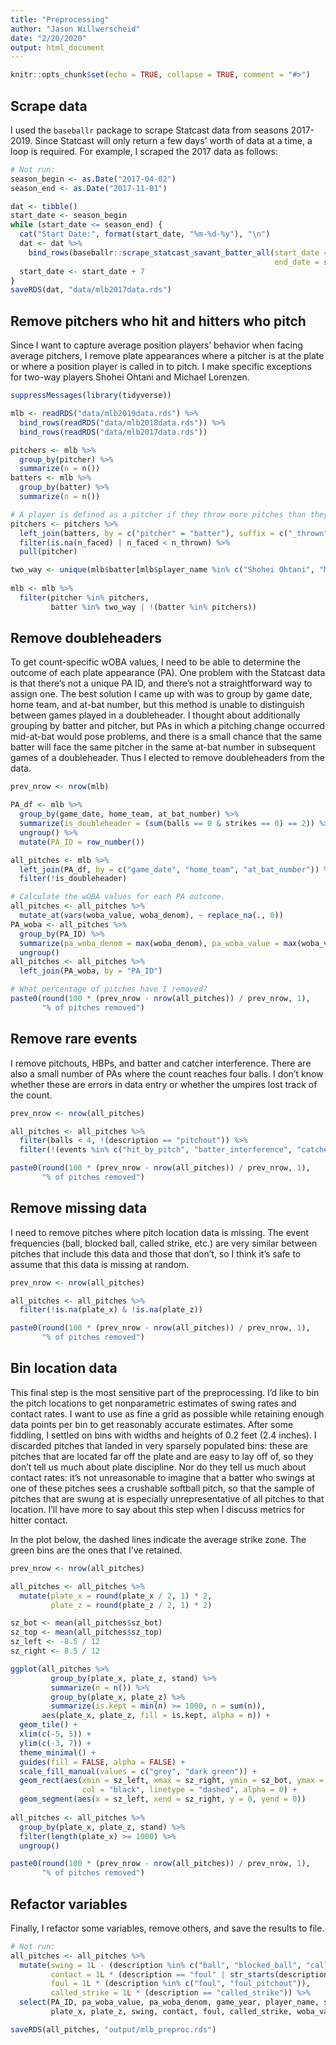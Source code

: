 ```yaml
---
title: "Preprocessing"
author: "Jason Willwerscheid"
date: "2/20/2020"
output: html_document
---
```


```r
knitr::opts_chunk$set(echo = TRUE, collapse = TRUE, comment = "#>")
```

## Scrape data

I used the `baseballr` package to scrape Statcast data from seasons 2017-2019. Since Statcast will only return a few days' worth of data at a time, a loop is required. For example, I scraped the 2017 data as follows:

```r
# Not run:
season_begin <- as.Date("2017-04-02")
season_end <- as.Date("2017-11-01")

dat <- tibble()
start_date <- season_begin
while (start_date <= season_end) {
  cat("Start Date:", format(start_date, "%m-%d-%y"), "\n")
  dat <- dat %>%
    bind_rows(baseballr::scrape_statcast_savant_batter_all(start_date = start_date,
                                                           end_date = start_date + 6))
  start_date <- start_date + 7
}
saveRDS(dat, "data/mlb2017data.rds")
```

## Remove pitchers who hit and hitters who pitch

Since I want to capture average position players' behavior when facing average pitchers, I remove plate appearances where a pitcher is at the plate or where a position player is called in to pitch. I make specific exceptions for two-way players Shohei Ohtani and Michael Lorenzen.

```r
suppressMessages(library(tidyverse))

mlb <- readRDS("data/mlb2019data.rds") %>%
  bind_rows(readRDS("data/mlb2018data.rds")) %>%
  bind_rows(readRDS("data/mlb2017data.rds"))

pitchers <- mlb %>%
  group_by(pitcher) %>%
  summarize(n = n())
batters <- mlb %>%
  group_by(batter) %>%
  summarize(n = n())

# A player is defined as a pitcher if they throw more pitches than they face.
pitchers <- pitchers %>%
  left_join(batters, by = c("pitcher" = "batter"), suffix = c("_thrown", "_faced")) %>%
  filter(is.na(n_faced) | n_faced < n_thrown) %>% 
  pull(pitcher)

two_way <- unique(mlb$batter[mlb$player_name %in% c("Shohei Ohtani", "Michael Lorenzen")])
  
mlb <- mlb %>%
  filter(pitcher %in% pitchers, 
         batter %in% two_way | !(batter %in% pitchers))
```

## Remove doubleheaders

To get count-specific wOBA values, I need to be able to determine the outcome of each plate appearance (PA). One problem with the Statcast data is that there's not a unique PA ID, and there's not a straightforward way to assign one. The best solution I came up with was to group by game date, home team, and at-bat number, but this method is unable to distinguish between games played in a doubleheader. I thought about additionally grouping by batter and pitcher, but PAs in which a pitching change occurred mid-at-bat would pose problems, and there is a small chance that the same batter will face the same pitcher in the same at-bat number in subsequent games of a doubleheader. Thus I elected to remove doubleheaders from the data.

```r
prev_nrow <- nrow(mlb)

PA_df <- mlb %>%
  group_by(game_date, home_team, at_bat_number) %>%
  summarize(is_doubleheader = (sum(balls == 0 & strikes == 0) == 2)) %>%
  ungroup() %>%
  mutate(PA_ID = row_number())

all_pitches <- mlb %>%
  left_join(PA_df, by = c("game_date", "home_team", "at_bat_number")) %>%
  filter(!is_doubleheader)

# Calculate the wOBA values for each PA outcome.
all_pitches <- all_pitches %>%
  mutate_at(vars(woba_value, woba_denom), ~ replace_na(., 0))
PA_woba <- all_pitches %>%
  group_by(PA_ID) %>%
  summarize(pa_woba_denom = max(woba_denom), pa_woba_value = max(woba_value)) %>%
  ungroup()
all_pitches <- all_pitches %>%
  left_join(PA_woba, by = "PA_ID")

# What percentage of pitches have I removed?
paste0(round(100 * (prev_nrow - nrow(all_pitches)) / prev_nrow, 1), 
       "% of pitches removed")
```

## Remove rare events

I remove pitchouts, HBPs, and batter and catcher interference. There are also a small number of PAs where the count reaches four balls. I don't know whether these are errors in data entry or whether the umpires lost track of the count.

```r
prev_nrow <- nrow(all_pitches)

all_pitches <- all_pitches %>%
  filter(balls < 4, !(description == "pitchout")) %>%
  filter(!(events %in% c("hit_by_pitch", "batter_interference", "catcher_interf")))

paste0(round(100 * (prev_nrow - nrow(all_pitches)) / prev_nrow, 1), 
       "% of pitches removed")
```

## Remove missing data

I need to remove pitches where pitch location data is missing. The event frequencies (ball, blocked ball, called strike, etc.) are very similar between pitches that include this data and those that don't, so I think it's safe to assume that this data is missing at random.

```r
prev_nrow <- nrow(all_pitches)

all_pitches <- all_pitches %>%
  filter(!is.na(plate_x) & !is.na(plate_z))

paste0(round(100 * (prev_nrow - nrow(all_pitches)) / prev_nrow, 1), 
       "% of pitches removed")
```

## Bin location data

This final step is the most sensitive part of the preprocessing. I'd like to bin the pitch locations to get nonparametric estimates of swing rates and contact rates. I want to use as fine a grid as possible while retaining enough data points per bin to get reasonably accurate estimates. After some fiddling, I settled on bins with widths and heights of 0.2 feet (2.4 inches). I discarded pitches that landed in very sparsely populated bins: these are pitches that are located far off the plate and are easy to lay off of, so they don't tell us much about plate discipline. Nor do they tell us much about contact rates: it's not unreasonable to imagine that a batter who swings at one of these pitches sees a crushable softball pitch, so that the sample of pitches that are swung at is especially unrepresentative of all pitches to that location. I'll have more to say about this step when I discuss metrics for hitter contact.

In the plot below, the dashed lines indicate the average strike zone. The green bins are the ones that I've retained.

```r
prev_nrow <- nrow(all_pitches)

all_pitches <- all_pitches %>%
  mutate(plate_x = round(plate_x / 2, 1) * 2,
         plate_z = round(plate_z / 2, 1) * 2)

sz_bot <- mean(all_pitches$sz_bot)
sz_top <- mean(all_pitches$sz_top)
sz_left <- -8.5 / 12
sz_right <- 8.5 / 12

ggplot(all_pitches %>% 
         group_by(plate_x, plate_z, stand) %>% 
         summarize(n = n()) %>%
         group_by(plate_x, plate_z) %>%
         summarize(is.kept = min(n) >= 1000, n = sum(n)), 
       aes(plate_x, plate_z, fill = is.kept, alpha = n)) +
  geom_tile() + 
  xlim(c(-5, 5)) +
  ylim(c(-3, 7)) +
  theme_minimal() +
  guides(fill = FALSE, alpha = FALSE) +
  scale_fill_manual(values = c("grey", "dark green")) +
  geom_rect(aes(xmin = sz_left, xmax = sz_right, ymin = sz_bot, ymax = sz_top),
                col = "black", linetype = "dashed", alpha = 0) +
  geom_segment(aes(x = sz_left, xend = sz_right, y = 0, yend = 0))
  
all_pitches <- all_pitches %>%
  group_by(plate_x, plate_z, stand) %>%
  filter(length(plate_x) >= 1000) %>%
  ungroup()

paste0(round(100 * (prev_nrow - nrow(all_pitches)) / prev_nrow, 1), 
       "% of pitches removed")
```

## Refactor variables

Finally, I refactor some variables, remove others, and save the results to file.

```r
# Not run:
all_pitches <- all_pitches %>%
  mutate(swing = 1L - (description %in% c("ball", "blocked_ball", "called_strike")),
         contact = 1L * (description == "foul" | str_starts(description, "hit_into_play")),
         foul = 1L * (description %in% c("foul", "foul_pitchout")),
         called_strike = 1L * (description == "called_strike")) %>%
  select(PA_ID, pa_woba_value, pa_woba_denom, game_year, player_name, stand, balls, strikes, 
         plate_x, plate_z, swing, contact, foul, called_strike, woba_value, woba_denom)

saveRDS(all_pitches, "output/mlb_preproc.rds")
```